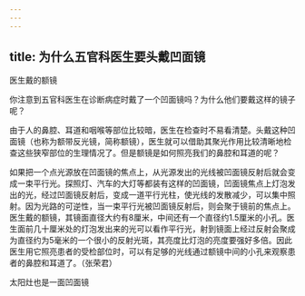 ```yaml
---
---
---
```

title: 为什么五官科医生要头戴凹面镜
---




医生戴的额镜



你注意到五官科医生在诊断病症时戴了一个凹面镜吗？为什么他们要戴这样的镜子呢？

由于人的鼻腔、耳道和咽喉等部位比较暗，医生在检查时不易看清楚。头戴这种凹面镜（也称为额带反光镜，简称额镜），医生就可以借助其聚光作用比较清晰地检查这些狭窄部位的生理情况了。但是额镜是如何照亮我们的鼻腔和耳道的呢？

如果把一个点光源放在凹面镜的焦点上，从光源发出的光线被凹面镜反射后就会变成一束平行光。探照灯、汽车的大灯等都装有这样的凹面镜，凹面镜焦点上灯泡发出的光，经过凹面镜反射后，变成一道平行光柱，使光线的发散减少，可以集中照射。因为光路的可逆性，当一束平行光被凹面镜反射后，则会聚于镜前的焦点上。医生戴的额镜，其镜面直径大约有8厘米，中间还有一个直径约1.5厘米的小孔。医生面前几十厘米处的灯泡发出来的光可以看作平行光，射到镜面上经过反射会聚成为直径约为5毫米的一个很小的反射光斑，其亮度比灯泡的亮度要强好多倍。因此医生用它照亮患者的受检部位时，可以有足够的光线通过额镜中间的小孔来观察患者的鼻腔和耳道了。（张荣君）

太阳灶也是一面凹面镜
